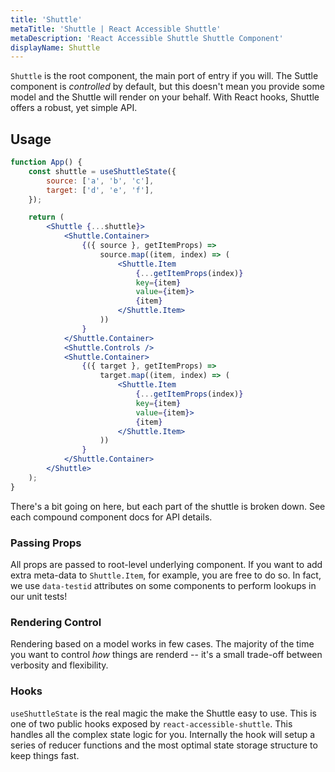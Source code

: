 ```yaml
---
title: 'Shuttle'
metaTitle: 'Shuttle | React Accessible Shuttle'
metaDescription: 'React Accessible Shuttle Shuttle Component'
displayName: Shuttle
---
```


`Shuttle` is the root component, the main port of entry if you will. The Suttle component is _controlled_ by default,
but this doesn't mean you provide some model and the Shuttle will render on your behalf. With React hooks, Shuttle offers
a robust, yet simple API.

## Usage

```jsx react-live=true
function App() {
    const shuttle = useShuttleState({
        source: ['a', 'b', 'c'],
        target: ['d', 'e', 'f'],
    });

    return (
        <Shuttle {...shuttle}>
            <Shuttle.Container>
                {({ source }, getItemProps) =>
                    source.map((item, index) => (
                        <Shuttle.Item
                            {...getItemProps(index)}
                            key={item}
                            value={item}>
                            {item}
                        </Shuttle.Item>
                    ))
                }
            </Shuttle.Container>
            <Shuttle.Controls />
            <Shuttle.Container>
                {({ target }, getItemProps) =>
                    target.map((item, index) => (
                        <Shuttle.Item
                            {...getItemProps(index)}
                            key={item}
                            value={item}>
                            {item}
                        </Shuttle.Item>
                    ))
                }
            </Shuttle.Container>
        </Shuttle>
    );
}
```

There's a bit going on here, but each part of the shuttle is broken down. See each compound component docs for API details.

### Passing Props
All props are passed to root-level underlying component. If you want to add extra meta-data to `Shuttle.Item`,
for example, you are free to do so. In fact, we use `data-testid` attributes on some components
to perform lookups in our unit tests!

### Rendering Control
Rendering based on a model works in few cases. The majority of the time you want to control _how_ things are renderd
-- it's a small trade-off between verbosity and flexibility.

### Hooks
`useShuttleState` is the real magic the make the Shuttle easy to use. This is one of two public hooks exposed by `react-accessible-shuttle`.
This handles all the complex state logic for you. Internally the hook will setup a series of reducer functions and the most
optimal state storage structure to keep things fast.
